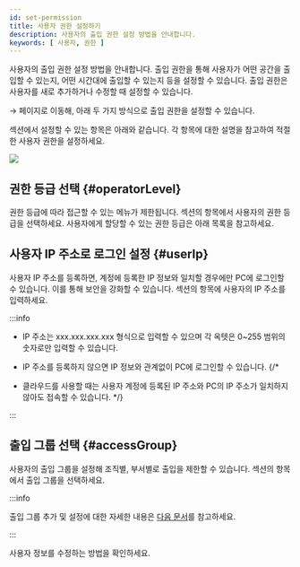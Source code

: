```yaml
---
id: set-permission
title: 사용자 권한 설정하기
description: 사용자의 출입 권한 설정 방법을 안내합니다.
keywords: [ 사용자, 권한 ]
---
```


사용자의 출입 권한 설정 방법을 안내합니다. 출입 권한을 통해 사용자가 어떤 공간을 출입할 수 있는지, 어떤 시간대에 출입할 수 있는지 등을 설정할 수 있습니다. 출입 권한은 사용자를 새로 추가하거나 수정할 때 설정할 수 있습니다.

<Cmd sid='shell.header.launcher' /> → <Cmd sid='shell.header.user' /> 페이지로 이동해, 아래 두 가지 방식으로 출입 권한을 설정할 수 있습니다.


<EnterUserPage />

<Cmd sid='common.permission' product='2' /> 섹션에서 설정할 수 있는 항목은 아래와 같습니다. 각 항목에 대한 설명을 참고하여 적절한 사용자 권한을 설정하세요.

<Image src='/img/biostarx-new-user-permission.png' />


## 권한 등급 선택 {#operatorLevel}

권한 등급에 따라 접근할 수 있는 메뉴가 제한됩니다. <Cmd sid='common.permission' product='2' /> 섹션의 <Cmd sid='user.bioStarOperator' product='2' /> 항목에서 사용자의 권한 등급을 선택하세요. 사용자에게 할당할 수 있는 권한 등급은 아래 목록을 참고하세요.


<AccountList />


## 사용자 IP 주소로 로그인 설정 {#userIp}

사용자 IP 주소를 등록하면, 계정에 등록한 IP 정보와 일치할 경우에만 PC에 로그인할 수 있습니다. 이를 통해 보안을 강화할 수 있습니다. <Cmd sid='common.permission' product='2' /> 섹션의 <Cmd sid='user.ip' product='2' /> 항목에 사용자의 IP 주소를 입력하세요.

:::info

* IP 주소는 xxx.xxx.xxx.xxx 형식으로 입력할 수 있으며 각 옥텟은 0~255 범위의 숫자로만 입력할 수 있습니다.

* IP 주소를 등록하지 않으면 IP 정보와 관계없이 PC에 로그인할 수 있습니다.
{/*
* 클라우드를 사용할 때는 사용자 계정에 등록된 IP 주소와 PC의 IP 주소가 일치하지 않아도 접속할 수 있습니다.
*/}

:::


## 출입 그룹 선택 {#accessGroup}

사용자의 출입 그룹을 설정해 조직별, 부서별로 출입을 제한할 수 있습니다. <Cmd sid='common.permission' product='2' /> 섹션의 <Cmd sid='team.user.permission.accessGroup' /> 항목에서 출입 그룹을 선택하세요.

:::info

출입 그룹 추가 및 설정에 대한 자세한 내용은 [다음 문서](settings-access-control-manage-access-group)를 참고하세요.

:::

<NextStep>
<NextItem to='edit-user'>

사용자 정보를 수정하는 방법을 확인하세요.

</NextItem>
</NextStep>
